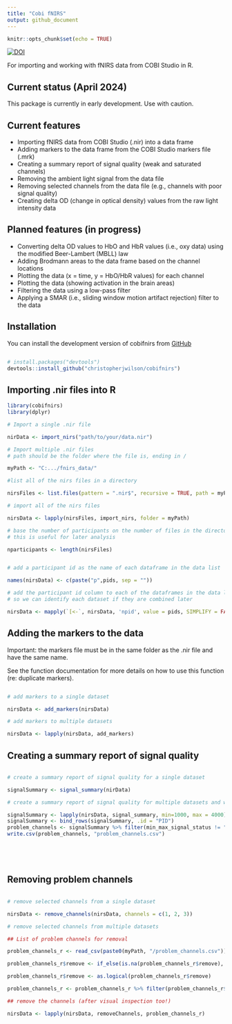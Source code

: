 ```yaml
---
title: "Cobi fNIRS"
output: github_document
---
```


```r
knitr::opts_chunk$set(echo = TRUE)
```

[![DOI](https://zenodo.org/badge/779680219.svg)](https://zenodo.org/doi/10.5281/zenodo.10912115)


For importing and working with fNIRS data from COBI Studio in R. 

## Current status (April 2024)

This package is currently in early development. Use with caution.

## Current features

- Importing fNIRS data from COBI Studio (.nir) into a data frame
- Adding markers to the data frame from the COBI Studio markers file (.mrk)
- Creating a summary report of signal quality (weak and saturated channels)
- Removing the ambient light signal from the data file
- Removing selected channels from the data file (e.g., channels with poor signal quality)
- Creating delta OD (change in optical density) values from the raw light intensity data

## Planned features (in progress)

- Converting delta OD values to HbO and HbR values (i.e., oxy data) using the modified Beer-Lambert (MBLL) law
- Adding Brodmann areas to the data frame based on the channel locations
- Plotting the data (x = time, y = HbO/HbR values) for each channel
- Plotting the data (showing activation in the brain areas)
- Filtering the data using a low-pass filter
- Applying a SMAR (i.e., sliding window motion artifact rejection) filter to the data



## Installation

You can install the development version of cobifnirs from [GitHub]()

``` r

# install.packages("devtools")
devtools::install_github("christopherjwilson/cobifnirs")

```

## Importing .nir files into R

``` r
library(cobifnirs)
library(dplyr)

# Import a single .nir file

nirData <- import_nirs("path/to/your/data.nir")

# Import multiple .nir files
# path should be the folder where the file is, ending in /

myPath <- "C:.../fnirs_data/"

#list all of the nirs files in a directory

nirsFiles <- list.files(pattern = ".nir$", recursive = TRUE, path = myPath)

# import all of the nirs files

nirsData <- lapply(nirsFiles, import_nirs, folder = myPath)

# base the number of participants on the number of files in the directory
# this is useful for later analysis

nparticipants <- length(nirsFiles)


# add a participant id as the name of each dataframe in the data list

names(nirsData) <- c(paste("p",pids, sep = ""))

# add the participant id column to each of the dataframes in the data list,
# so we can identify each dataset if they are combined later

nirsData <- mapply(`[<-`, nirsData, 'npid', value = pids, SIMPLIFY = FALSE)


```

## Adding the markers to the data

Important: the markers file must be in the same folder as the .nir file and have the same name.

See the function documentation for more details on how to use this function (re: duplicate markers).

``` r

# add markers to a single dataset

nirsData <- add_markers(nirsData)

# add markers to multiple datasets

nirsData <- lapply(nirsData, add_markers)

```

## Creating a summary report of signal quality

``` r

# create a summary report of signal quality for a single dataset

signalSummary <- signal_summary(nirData)

# create a summary report of signal quality for multiple datasets and write to a file

signalSummary <- lapply(nirsData, signal_summary, min=1000, max = 4000)
signalSummary <- bind_rows(signalSummary, .id = "PID")
problem_channels <- signalSummary %>% filter(min_max_signal_status != "ok" || mean_signal_status != "ok")
write.csv(problem_channels, "problem_channels.csv")






```

## Removing problem channels

``` r

# remove selected channels from a single dataset

nirsData <- remove_channels(nirsData, channels = c(1, 2, 3))

# remove selected channels from multiple datasets

## List of problem channels for removal

problem_channels_r <- read_csv(paste0(myPath, "/problem_channels.csv"))

problem_channels_r$remove <- if_else(is.na(problem_channels_r$remove), 0, 1)

problem_channels_r$remove <- as.logical(problem_channels_r$remove)

problem_channels_r <- problem_channels_r %>% filter(problem_channels_r$remove == TRUE) 

## remove the channels (after visual inspection too!)

nirsData <- lapply(nirsData, removeChannels, problem_channels_r)


```










